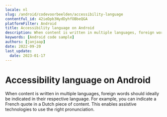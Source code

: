 ```yaml
---
locale: nl
slug: /android/codevoorbeelden/accessibility-language
contentful_id: 42ieDpb3NydDyhfOBbeQGA
platformFilter: Android
title: Accessibility language on Android
description: When content is written in multiple languages, foreign words should ideally be indicated in their respective language.
keywords: [Android code sample]
authors: [janjaap]
date: 2022-09-20
last_update:
  date: 2023-01-17
---
```


# Accessibility language on Android

When content is written in multiple languages, foreign words should ideally be indicated in their respective language. For example, you can indicate a French quote in a Dutch piece of content. This enables assistive technologies to use the right pronunciation.

<CodeSample id="accessibility-language" locale="nl" platform="android"/>
